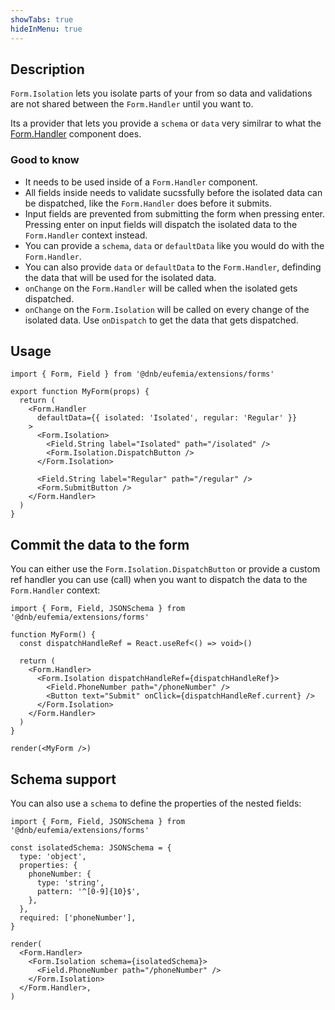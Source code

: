 ```yaml
---
showTabs: true
hideInMenu: true
---
```


## Description

`Form.Isolation` lets you isolate parts of your from so data and validations are not shared between the `Form.Handler` until you want to.

Its a provider that lets you provide a `schema` or `data` very similrar to what the [Form.Handler](/uilib/extensions/forms/Form/Handler/) component does.

### Good to know

- It needs to be used inside of a `Form.Handler` component.
- All fields inside needs to validate sucssfully before the isolated data can be dispatched, like the `Form.Handler` does before it submits.
- Input fields are prevented from submitting the form when pressing enter. Pressing enter on input fields will dispatch the isolated data to the `Form.Handler` context instead.
- You can provide a `schema`, `data` or `defaultData` like you would do with the `Form.Handler`.
- You can also provide `data` or `defaultData` to the `Form.Handler`, definding the data that will be used for the isolated data.
- `onChange` on the `Form.Handler` will be called when the isolated gets dispatched.
- `onChange` on the `Form.Isolation` will be called on every change of the isolated data. Use `onDispatch` to get the data that gets dispatched.

## Usage

```tsx
import { Form, Field } from '@dnb/eufemia/extensions/forms'

export function MyForm(props) {
  return (
    <Form.Handler
      defaultData={{ isolated: 'Isolated', regular: 'Regular' }}
    >
      <Form.Isolation>
        <Field.String label="Isolated" path="/isolated" />
        <Form.Isolation.DispatchButton />
      </Form.Isolation>

      <Field.String label="Regular" path="/regular" />
      <Form.SubmitButton />
    </Form.Handler>
  )
}
```

## Commit the data to the form

You can either use the `Form.Isolation.DispatchButton` or provide a custom ref handler you can use (call) when you want to dispatch the data to the `Form.Handler` context:

```tsx
import { Form, Field, JSONSchema } from '@dnb/eufemia/extensions/forms'

function MyForm() {
  const dispatchHandleRef = React.useRef<() => void>()

  return (
    <Form.Handler>
      <Form.Isolation dispatchHandleRef={dispatchHandleRef}>
        <Field.PhoneNumber path="/phoneNumber" />
        <Button text="Submit" onClick={dispatchHandleRef.current} />
      </Form.Isolation>
    </Form.Handler>
  )
}

render(<MyForm />)
```

## Schema support

You can also use a `schema` to define the properties of the nested fields:

```tsx
import { Form, Field, JSONSchema } from '@dnb/eufemia/extensions/forms'

const isolatedSchema: JSONSchema = {
  type: 'object',
  properties: {
    phoneNumber: {
      type: 'string',
      pattern: '^[0-9]{10}$',
    },
  },
  required: ['phoneNumber'],
}

render(
  <Form.Handler>
    <Form.Isolation schema={isolatedSchema}>
      <Field.PhoneNumber path="/phoneNumber" />
    </Form.Isolation>
  </Form.Handler>,
)
```
